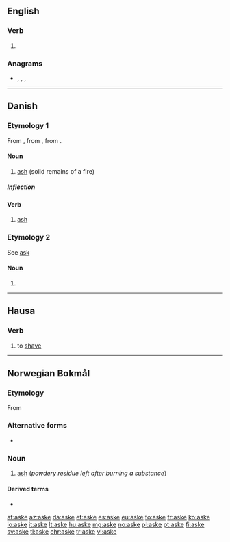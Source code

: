 ==English==

===Verb===
{{en-verb|ask}}

# {{obsolete spelling of|ask|lang=en}}

===Anagrams===
* {{l|en|akes}}, {{l|en|keas}}, {{l|en|sake}}, {{l|en|saké}}

----

==Danish==

===Etymology 1===
From {{etyl|gmq-oda|da}} {{m|gmq-oda|askæ}}, from {{etyl|non|da}} {{m|non|aska||}}, from {{etyl|gem-pro|da}} {{m|gem-pro|*askǭ}}.

====Noun====
{{da-noun|n|r}}

# [[ash]] (solid remains of a fire)

=====Inflection=====
{{da-noun-infl|n|r}}

====Verb====
{{da-verb|ask|aske|asker|askede|har|asket}}

# [[ash]]

===Etymology 2===
See [[ask#Danish|ask]]

====Noun====
{{head|da|noun form|g=c}}

# {{plural indefinite of|ask|lang=da}}

----

==Hausa==

===Verb===
{{head|ha|verb|head=askḕ|grade 4}}

# to [[shave]] {{gloss|usually the head}}

----

==Norwegian Bokmål==
{{wikipedia|lang=no}}

===Etymology===
From {{etyl|non|nb}} {{m|non|aska}}

===Alternative forms===
* {{l-nn|oske}}

===Noun===
{{head|nb|noun|g=m|g2=f|definite singular|aska|or|asken}}

# [[ash]] (''powdery residue left after burning a substance'')

====Derived terms====
* {{l|nb|askebeger}}

[[af:aske]]
[[az:aske]]
[[da:aske]]
[[et:aske]]
[[es:aske]]
[[eu:aske]]
[[fo:aske]]
[[fr:aske]]
[[ko:aske]]
[[io:aske]]
[[it:aske]]
[[lt:aske]]
[[hu:aske]]
[[mg:aske]]
[[no:aske]]
[[pl:aske]]
[[pt:aske]]
[[fi:aske]]
[[sv:aske]]
[[tl:aske]]
[[chr:aske]]
[[tr:aske]]
[[vi:aske]]